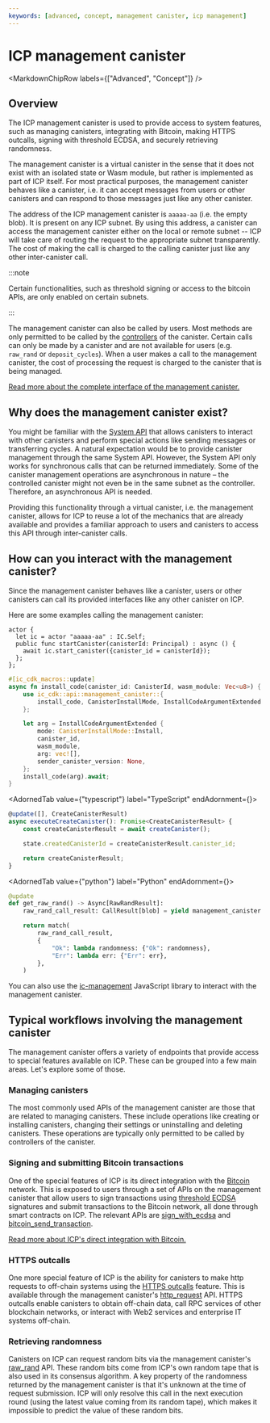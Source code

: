 ```yaml
---
keywords: [advanced, concept, management canister, icp management]
---
```



# ICP management canister

<MarkdownChipRow labels={["Advanced", "Concept"]} />

## Overview

The ICP management canister is used to provide access to system features, such as managing canisters, integrating with Bitcoin, making HTTPS outcalls, signing with threshold ECDSA, and securely retrieving randomness.


The management canister is a virtual canister in the sense that it does not exist with an isolated state or Wasm module, but rather is implemented as part of ICP itself. For most practical purposes, the management canister behaves like a canister, i.e. it can accept messages from users or other canisters and can respond to those messages just like any other canister.


The address of the ICP management canister is `aaaaa-aa` (i.e. the empty blob). It is present on any ICP subnet. By using this address, a canister can access the management canister either on the local or remote subnet -- ICP will take care of routing the request to the appropriate subnet transparently. The cost of making the call is charged to the calling canister just like any other inter-canister call.

:::note

Certain functionalities, such as threshold signing or access to the bitcoin APIs, are only enabled on certain subnets.

:::

The management canister can also be called by users. Most methods are only permitted to be called by the [controllers](/docs/current/developer-docs/smart-contracts/maintain/control) of the canister. Certain calls can only be made by a canister and are not available for users (e.g. `raw_rand` or `deposit_cycles`). When a user makes a call to the management canister, the cost of processing the request is charged to the canister that is being managed.


[Read more about the complete interface of the management canister.](/docs/current/references/ic-interface-spec#ic-candid)

## Why does the management canister exist?

You might be familiar with the [System API](/docs/current/references/ic-interface-spec#system-api) that allows canisters to interact with other canisters and perform special actions like sending messages or transferring cycles. A natural expectation would be to provide canister management through the same System API. However, the System API only works for synchronous calls that can be returned immediately. Some of the canister management operations are asynchronous in nature – the controlled canister might not even be in the same subnet as the controller. Therefore, an asynchronous API is needed.


Providing this functionality through a virtual canister, i.e. the management canister, allows for ICP to reuse a lot of the mechanics that are already available and provides a familiar approach to users and canisters to access this API through inter-canister calls.

## How can you interact with the management canister?

Since the management canister behaves like a canister, users or other canisters can call its provided interfaces like any other canister on ICP.

Here are some examples calling the management canister:

<AdornedTabs groupId="language">
<TabItem value="motoko" label="Motoko" default>

```motoko
actor {
  let ic = actor "aaaaa-aa" : IC.Self;
  public func startCanister(canisterId: Principal) : async () {
	await ic.start_canister({canister_id = canisterId});
  };
};
```

</TabItem>

<TabItem value="rust" label="Rust">

```rust
#[ic_cdk_macros::update]
async fn install_code(canister_id: CanisterId, wasm_module: Vec<u8>) {
    use ic_cdk::api::management_canister::{
        install_code, CanisterInstallMode, InstallCodeArgumentExtended
    };

    let arg = InstallCodeArgumentExtended {
        mode: CanisterInstallMode::Install,
        canister_id,
        wasm_module,
        arg: vec![],
        sender_canister_version: None,
    };
    install_code(arg).await;
}
```
</TabItem>

<AdornedTab value={"typescript"} label="TypeScript" endAdornment={<BetaChip />}>

```typescript
@update([], CreateCanisterResult)
async executeCreateCanister(): Promise<CreateCanisterResult> {
    const createCanisterResult = await createCanister();

    state.createdCanisterId = createCanisterResult.canister_id;

    return createCanisterResult;
}
```

</AdornedTab>

<AdornedTab value={"python"} label="Python" endAdornment={<BetaChip />}>

```python
@update
def get_raw_rand() -> Async[RawRandResult]:
    raw_rand_call_result: CallResult[blob] = yield management_canister.raw_rand()

    return match(
        raw_rand_call_result,
        {
            "Ok": lambda randomness: {"Ok": randomness},
            "Err": lambda err: {"Err": err},
        },
    )
```

</AdornedTab>
</AdornedTabs>

You can also use the [ic-management](https://github.com/dfinity/ic-js/tree/main/packages/ic-management) JavaScript library to interact with the management canister.


## Typical workflows involving the management canister

The management canister offers a variety of endpoints that provide access to special features available on ICP. These can be grouped into a few main areas. Let's explore some of those.

### Managing canisters

The most commonly used APIs of the management canister are those that are related to managing canisters. These include operations like creating or installing canisters, changing their settings or uninstalling and deleting canisters. These operations are typically only permitted to be called by controllers of the canister.

### Signing and submitting Bitcoin transactions

One of the special features of ICP is its direct integration with the [Bitcoin](/docs/current/developer-docs/multi-chain/bitcoin/overview) network. This is exposed to users through a set of APIs on the management canister that allow users to sign transactions using [threshold ECDSA](/docs/current/developer-docs/smart-contracts/signatures/t-ecdsa) signatures and submit transactions to the Bitcoin network, all done through smart contracts on ICP. The relevant APIs are [sign_with_ecdsa](/docs/current/references/ic-interface-spec#ic-sign_with_ecdsa) and [bitcoin_send_transaction](/docs/current/references/ic-interface-spec#ic-bitcoin_send_transaction).

[Read more about ICP's direct integration with Bitcoin.](/docs/current/developer-docs/multi-chain/bitcoin/overview)

### HTTPS outcalls

One more special feature of ICP is the ability for canisters to make http requests to off-chain systems using the [HTTPS outcalls](/docs/current/developer-docs/smart-contracts/advanced-features/https-outcalls/https-outcalls-overview) feature. This is available through the management canister's [http_request](/docs/current/references/ic-interface-spec#ic-http_request) API. HTTPS outcalls enable canisters to obtain off-chain data, call RPC services of other blockchain networks, or interact with Web2 services and enterprise IT systems off-chain.

### Retrieving randomness

Canisters on ICP can request random bits via the management canister's [raw_rand](/docs/current/references/ic-interface-spec#ic-raw_rand) API. These random bits come from ICP's own random tape that is also used in its consensus algorithm. A key property of the randomness returned by the management canister is that it's unknown at the time of request submission. ICP will only resolve this call in the next execution round (using the latest value coming from its random tape), which makes it impossible to predict the value of these random bits.
